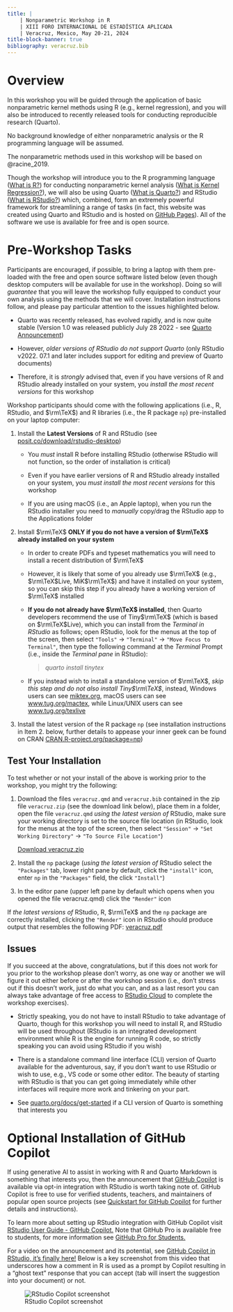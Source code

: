 ```yaml
---
title: |
    | Nonparametric Workshop in R
    | XIII FORO INTERNACIONAL DE ESTADÍSTICA APLICADA
    | Veracruz, Mexico, May 20-21, 2024
title-block-banner: true
bibliography: veracruz.bib
---
```


# Overview

In this workshop you will be guided through the application of basic nonparametric kernel methods using R (e.g., kernel regression), and you will also be introduced to recently released tools for conducting reproducible research (Quarto).

No background knowledge of either nonparametric analysis or the R programming language will be assumed.

The nonparametric methods used in this workshop will be based on @racine_2019.

Though the workshop will introduce you to the R programming language (<a href="https://www.r-project.org/about.html">What is R?</a>) for conducting nonparametric kernel analysis (<a href="https://en.wikipedia.org/wiki/Kernel_regression">What is Kernel Regression?</a>), we will also be using Quarto (<a href="https://quarto.org">What is Quarto?</a>) and RStudio (<a href="https://posit.co/products/open-source/rstudio/">What is RStudio?</a>) which, combined, form an extremely powerful framework for streamlining a range of tasks (in fact, this website was created using Quarto and RStudio and is hosted on <a href="https://docs.github.com/en/pages/getting-started-with-github-pages/about-github-pages">GitHub Pages</a>). All of the software we use is available for free and is open source.

# Pre-Workshop Tasks

Participants are encouraged, if possible, to bring a laptop with them pre-loaded with the free and open source software listed below (even though desktop computers will be available for use in the workshop). Doing so will *guarantee* that you will leave the workshop fully equipped to conduct your own analysis using the methods that we will cover. Installation instructions follow, and please pay particular attention to the issues highlighted below.

::: callout-important
-   Quarto was recently released, has evolved rapidly, and is now quite stable (Version 1.0 was released publicly July 28 2022 - see <a href="https://posit.co/blog/announcing-quarto-a-new-scientific-and-technical-publishing-system">Quarto Announcement</a>)

-   However, *older versions of RStudio do not support Quarto* (only RStudio v2022. 07.1 and later includes support for editing and preview of Quarto documents)

-   Therefore, it is *strongly* advised that, even if you have versions of R and RStudio already installed on your system, you *install the most recent versions* for this workshop
:::

Workshop participants should come with the following applications (i.e., R, RStudio, and $\rm\TeX$) and R libraries (i.e., the R package `np`) pre-installed on your laptop computer:

1.  Install the **Latest Versions** of R and RStudio (see <a href="https://posit.co/download/rstudio-desktop">posit.co/download/rstudio-desktop</a>)

    ::: callout-important
    -   You *must* install R before installing RStudio (otherwise RStudio will not function, so the order of installation is critical)
    
    -   Even if you have earlier versions of R and RStudio already installed on your system, you *must install the most recent versions* for this workshop

    -   If you are using macOS (i.e., an Apple laptop), when you run the RStudio installer you need to *manually* copy/drag the RStudio app to the Applications folder
    :::

2.  Install $\rm\TeX$ **ONLY if you do not have a version of $\rm\TeX$ already installed on your system**

    ::: callout-important
    -   In order to create PDFs and typeset mathematics you will need to install a recent distribution of $\rm\TeX$
    
    -   However, it is likely that some of you already use $\rm\TeX$ (e.g., $\rm\TeX$Live, MiK$\rm\TeX$) and have it installed on your system, so you can skip this step if you already have a working version of $\rm\TeX$ installed
    
    -   **If you do not already have $\rm\TeX$ installed**, then Quarto developers recommend the use of Tiny$\rm\TeX$ (which is based on $\rm\TeX$Live), which you can install from the *Terminal in RStudio* as follows; open RStudio, look for the menus at the top of the screen, then select `"Tools"` -\> `"Terminal"` -\> `"Move Focus to Terminal"`, then type the following command at the *Terminal* Prompt (i.e., inside the *Terminal pane* in RStudio):

        > *quarto install tinytex*

    -   If you instead wish to install a standalone version of $\rm\TeX$, *skip this step and do not also install Tiny$\rm\TeX$*, instead, Windows users can see <a href="https://miktex.org">miktex.org</a>, macOS users can see <a href="https://www.tug.org/mactex">www.tug.org/mactex</a>, while Linux/UNIX users can see <a href="https://www.tug.org/texlive">www.tug.org/texlive</a>
    :::


3.  Install the latest version of the R package `np` (see installation instructions in Item 2. below, further details to appease your inner geek can be found on CRAN <a href="https://CRAN.R-project.org/package=np">CRAN.R-project.org/package=np</a>)

## Test Your Installation

To test whether or not your install of the above is working prior to the workshop, you might try the following:

1.  Download the files `veracruz.qmd` and `veracruz.bib` contained in the zip file `veracruz.zip` (see the download link below), place them in a folder, open the file `veracruz.qmd` *using the latest version of* RStudio, make sure your working directory is set to the source file location (in RStudio, look for the menus at the top of the screen, then select `"Session"` -\> `"Set Working Directory"` -\> `"To Source File Location"`)

    ::: {.callout appearance="minimal"}
    <i class="bi bi-download"></i> [Download veracruz.zip](www/veracruz.zip){download="veracruz.zip"}
    :::

2.  Install the `np` package (*using the latest version of* RStudio select the `"Packages"` tab, lower right pane by default, click the `"install"` icon, enter `np` in the `"Packages"` field, the click `"Install"`)

3.  In the editor pane (upper left pane by default which opens when you opened the file veracruz.qmd) click the `"Render"` icon

If *the latest versions of* RStudio, R, $\rm\TeX$ and the `np` package are correctly installed, clicking the `"Render"` icon in RStudio should produce output that resembles the following PDF: [veracruz.pdf](/www/veracruz.pdf)

## Issues

If you succeed at the above, congratulations, but if this does not work for you prior to the workshop please don't worry, as one way or another we will figure it out either before or after the workshop session (i.e., don't stress out if this doesn't work, just do what you can, and as a last resort you can always take advantage of free access to <a href="https://posit.cloud">RStudio Cloud</a> to complete the workshop exercises).

::: callout-note
-   Strictly speaking, you do not have to install RStudio to take advantage of Quarto, though for this workshop you will need to install R, and RStudio will be used throughout (RStudio is an integrated development environment while R is the engine for running R code, so strictly speaking you can avoid using RStudio if you wish)

-   There is a standalone command line interface (CLI) version of Quarto available for the adventurous, say, if you don't want to use RStudio or wish to use, e.g., VS code or some other editor. The beauty of starting with RStudio is that you can get going immediately while other interfaces will require more work and tinkering on your part. 

- See <a href="https://quarto.org/docs/get-started">quarto.org/docs/get-started</a> if a CLI version of Quarto is something that interests you
:::


# Optional Installation of GitHub Copilot

If using generative AI to assist in working with R and Quarto Markdown is something that interests you, then the announcement that [GitHub Copilot](https://docs.github.com/en/copilot) is available via opt-in integration with RStudio is worth taking note of. GitHub Copilot is free to use for verified students, teachers, and maintainers of popular open source projects (see [Quickstart for GitHub Copilot](https://docs.github.com/en/copilot/quickstart) for further details and instructions).

To learn more about setting up RStudio integration with GitHub Copilot visit [RStudio User Guide - GitHub Copilot.](https://docs.posit.co/ide/user/ide/guide/tools/copilot.html) Note that GitHub Pro is available free to students, for more information see [GitHub Pro for Students.](https://education.github.com/pack)

For a video on the announcement and its potential, see [GitHub Copilot in RStudio, it's finally here!](https://www.youtube.com/watch?v=yVq-b5xHmac) Below is a key screenshot from this video that underscores how a comment in R is used as a prompt by Copilot resulting in a "ghost text" response that you can accept (tab will insert the suggestion into your document) or not.

![RStudio Copilot screenshot](copilot_screenshot.png "RStudio Copilot screenshot"){alt="RStudio Copilot screenshot"}